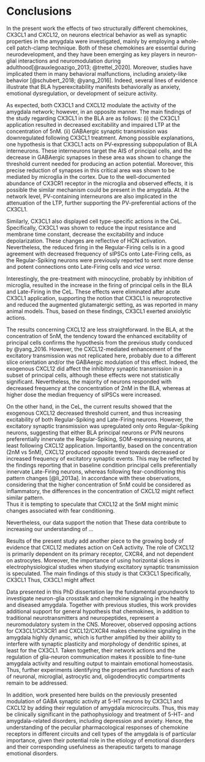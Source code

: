 # Conclusions

In the present work the effects of two structurally different chemokines, CX3CL1 and CXCL12, on neurons electrical behavior as well as synaptic properties in the amygdala were investigated, mainly by employing a whole-cell patch-clamp technique. 
Both of these chemokines are essential during neurodevelopment, and they have been emerging as key players in neuron-glial interactions and neuromodulation during adulthood[@rauxlegoazigo_2013; @trettel_2020].
Moreover, studies have implicated them in many behavioral malfunctions, including anxiety-like behavior [@schubert_2018; @yang_2016].
Indeed, several lines of evidence illustrate that BLA hyperexcitability manifests behaviorally as anxiety, emotional dysregulation, or development of seizure activity.<!--citations?-->

As expected, both CX3CL1 and CXCL12 modulate the activity of the amygdala network; however, in an opposite manner.
The main findings of the study regarding CX3CL1 in the BLA are as follows:
(i) the CX3CL1 application resulted in decreased excitability and impaired LTP at the concentration of 5nM.
(ii) GABAergic synaptic transmission was downregulated following CX3CL1 treatment.
Among possible explanations, one hypothesis is that CX3CL1 acts on PV-expressing subpopulation of BLA interneurons. 
These interneurons target the AIS of principal cells, and the decrease in GABAergic synapses in these area was shown to change the threshold current needed for producing an action potential.
Moreover, this precise reduction of synapses in this critical area was shown to be mediated by microglia in the cortex.
Due to the well-documented abundance of CX3CR1 receptor in the microglia and observed effects, it is possible the similar mechanism could be present in the amygdala.
At the network level, PV-containing interneurons are also implicated in the attenuation of the LTP, further supporting the PV-preferential actions of the CX3CL1. 

Similarly, CX3CL1 also displayed cell type-specific actions in the CeL. 
Specifically, CX3CL1 was shown to reduce the input resistance and membrane time constant, decrease the excitability and induce depolarization. 
These changes are reflective of HCN activation.
Nevertheless, the reduced firing in the Regular-Firing cells is in a good agreement with decreased frequency of sIPSCs onto Late-Firing cells, as the Regular-Spiking neurons were previously reported to sent more dense and potent connections onto Late-Firing cells and *vice versa*. 

Interestingly, the pre-treatment with minocycline, probably by inhibition of microglia, resulted in the increase in the firing of principal cells in the BLA and Late-Firing in the CeL. 
These effects were eliminated after acute CX3CL1 application, supporting the notion that CX3CL1 is neuroprotective and reduced the augmented glutamatergic setting, as was reported in many animal models. 
Thus, based on these findings, CX3CL1 exerted anxiolytic actions. 


The results concerning CXCL12 are less straightforward.
In the BLA, at the concentration of 5nM, the tendency toward the enhanced excitability of principal cells confirms the hypothesis from the previous study conduced by @yang_2016.
However, the CXCL12-mediated enhancement of the excitatory transmission was not replicated here, probably due to a different slice orientation and/or the GABAergic modulation of this effect. 
Indeed, the exogenous CXCL12 did affect the inhibitory synaptic transmission in a subset of principal cells, although these effects were not statistically significant. 
Nevertheless, the majority of neurons responded with decreased frequency at the concentration of 2nM in the BLA, whereas at higher dose the median frequency of sIPSCs were increased. 

On the other hand, in the CeL, the current results showed that the exogenous CXCL12 decreased threshold current, and thus increasing excitability of both Regular-Spiking and Late-Firing neurons. 
However, the excitatory synaptic transmission was upregulated only onto Regular-Spiking neurons, suggesting that either BLA principal neurons or PVN neurons preferentially innervate the Regular-Spiking, SOM-expressing neurons, at least following CXCL12 application. 
Importantly, based on the concentration (2nM vs 5nM), CXCL12 produced opposite trend towards  decreased or increased frequency of excitatory synaptic events. 
This may be reflected by the findings reporting that in baseline condition principal cells preferentially innervate Late-Firing neurons, whereas following fear-conditioning this pattern changes [@li_2013a].
In accordance with these observations, considering that the higher concentration of 5nM could be considered as inflammatory, the differences in the concentration of CXCL12 might reflect similar pattern.  
Thus it is tempting to speculate that CXCL12 at the 5nM might mimic changes associated with fear conditioning. 




Nevertheless, our data support the notion that <!--...an adequate cross-talk between microglia and neurons is required for the correct functional maturation of newborn granule neurons and for the proper regulation of emotional behavior. -->
These data contribute to increasing our understanding of ...<!--AHN under both physiological and pathological conditions.-->

Results of the present study add another piece to the growing body of evidence that CXCL12 mediates action on CeA activity.
The role of CXCL12 is primarily dependent on its primary receptor, CXCR4, and not dependent on astrocytes.
Moreover, the importance of using horizontal slices in electrophysiological studies when studying excitatory synaptic transmission is speculated. 
The main findings of this study is that CX3CL1 <!--action requires the activation of A1A, A2AR and A3R, by locally released or tonic adenosine.-->
Specifically, CX3CL1 <!--causes glutamatergic depression through A1R and A3R and potentiation through A2AR stimulation.-->
Thus, CX3CL1 might affect <!--glutamatergic synapses in opposite way, depending on the prevailing functional expression of AR subtypes. -->



Data presented in this PhD dissertation lay the fundamental groundwork to investigate neuron-glia crosstalk and chemokine signaling in the healthy and diseased amygdala.
Together with previous studies, this work provides additional support for general hypothesis that chemokines, in addition to traditional neurotransmitters and neuropeptides, represent a neuromodulatory system in the CNS. <!--CX3CL1 and other chemokines may also represent a new class of CNS neuromodulators, impacting brain function *via* their effects on traditional neurotransmitter and neuropeptide systems, including the 5-HT system (Adler and Rogers, 2005; Adler et al., 2006; Calle-waere et al., 2007; Rostene et al., 2007). -->
Moreover, observed opposing actions for CX3CL1/CX3CR1 and CXCL12/CXCR4 makes chemokine signaling in the amygdala highly dynamic, which is further amplified by their ability to interfere with synaptic plasticity and morphology of dendritic spines, at least for the CX3CL1. 
Taken together, their network actions and the regulation of glia-neuron communication makes it possible to fine-tune amygdala activity and resulting output to maintain emotional homeostasis.  <!-- Taken together, the rich diversity of neuro-peptides and their receptors in the central amygdala, second only to the hypothalamus, makes it possible to fine-tune amygdala activity and resulting output to maintain emotional homeostasis. // zerżnięte z van der bourg review o peptides in CeA - analogicznie dla chemokin -->
Thus, further experiments identifying the properties and functions of each of neuronal, microglial, astrocytic and, oligodendrocytic compartments remain to be addressed. 

In addition, work presented here builds on the previously presented modulation of GABA synaptic activity at 5-HT neurons by CX3CL1 and CXCL12 by adding their regulation of amygdala microcircuits. 
Thus, this may be clinically significant in the pathophysiology and treatment of 5-HT- and amygdala-related disorders, including depression and anxiety.
Hence, the understanding of the peculiar pharmacological responses of chemokine receptors in different circuits and cell types of the amygdala is of particular importance, given their potential role in the etiology of emotional disorders and their corresponding usefulness as therapeutic targets to manage emotional disorders.

<!--Nevertheless, even though chemokines are released during all pathological states, including inflammation, it is important to determine their role in physiological, non-inflammatory state. 
Even though cytokines released by stress in brain have the capability of influencing neural function, it has yet to be determined how stress in a ‘‘sterile’’ environment (i.e., in the absence of infection) can increase these cytokines in brain. This latter aspect too must be addressed before the full impact of stress in relation to cytokine influences on neural function is understood. The means by which cytokines are involved in stress is important because cytokines and stress are implicated in pain ( Fu and Neugebauer, 2008; Vachon-Presseau et al., 2013; Watkins et al., 2001 ), sleep ( Krueger et al., 2007; Churchill et al., 2008 ), depression ( Caspi et al., 2003; Hammen, 2005 ), anxiety ( Breese et al., 2008; Shin and Liberzon, 2010 ) and drug addiction ( Breese et al., 2011; Koob, 2008 ). A further understanding of the unknowns by which cytokines contribute to stress to alter neural function may allow a better appreciation of the complexity by which stress induces changes in neural transmission that contribute to the functional changes associated with stress-linked central disorders.-->



<!-- NAC modulates antioxidant, glutamatergic, inflammatory and neurotrophic pathways in the central nervous system, all of which are relevant to anxiety pathology.chemokines // conclusion?
Thus, the present efforts not only will provide further evidence that cytokines affect CeA neural function, but also will explore the means by which CeA-neural function can be associated with TNFa-induction of glutamate and GABA activity. 
Such extended information concerning actions of cytokines on CeA neurons is expected to further our understanding of the relationship stress-induction of cytokines has to facilitation of anxiety-like behavior that follows stress ( Breese et al., 2004, 2008, 2011; Knapp et al., 2011 ).-->  


\newpage

<!--The identification of AR1as downstream element responsible for beneficial effects of CX3CL1 on neuron survival against Glu neurotoxicity may represent an important challenge for management of neurological disorders including acute brain ischemia. -->
<!-- In vitro and in vivo studies have reported that both of these chemokines modulate dopamine neurotransmission in the nigrostriatal pathway, modifying the electrophysiological state of the neurons and dopamine release via the corresponding endogenous receptors -->

<!-- has received increasing interest because of its widespread function in mediating innate, as well as learned, adaptive and maladaptive behaviors.-->
